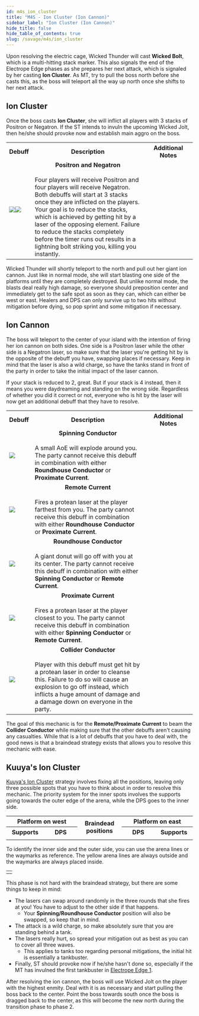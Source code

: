 ```yaml
---
id: m4s_ion_cluster
title: "M4S - Ion Cluster (Ion Cannon)"
sidebar_label: "Ion Cluster (Ion Cannon)"
hide_title: false
hide_table_of_contents: true
slug: /savage/m4s/ion_cluster
---
```



Upon resolving the electric cage, Wicked Thunder will cast <strong>Wicked Bolt</strong>, which is a multi-hitting stack marker. This also signals the end of the Electrope Edge phases as she prepares her next attack, which is signaled by her casting <strong>Ion Cluster</strong>. As MT, try to pull the boss north before she casts this, as the boss will teleport all the way up north once she shifts to her next attack.

## Ion Cluster

Once the boss casts <strong>Ion Cluster</strong>, she will inflict all players with 3 stacks of Positron or Negatron. If the ST intends to invuln the upcoming <Tankbuster>Wicked Jolt</Tankbuster>, then he/she should provoke now and establish main aggro on the boss.

<table width='80%'>
    <tr>
        <th>Debuff</th>
        <th width='60%'>Description</th>
        <th>Additional Notes</th>
    </tr>
    <tr>
        <td><img src={positron_icon_hr} /><img src={negatron_icon_hr} /></td>
        <td><center><strong>Positron and Negatron</strong></center><br />Four players will receive Positron and four players will receive Negatron. Both debuffs will start at 3 stacks once they are inflicted on the players. Your goal is to reduce the stacks, which is achieved by getting hit by a laser of the opposing element. Failure to reduce the stacks completely before the timer runs out results in a lightning bolt striking you, killing you instantly.</td>
        <td><KittenAsset path='m4s/ion_cluster_partylist.png' /></td>
    </tr>
</table>

Wicked Thunder will shortly teleport to the north and pull out her giant ion cannon. Just like in normal mode, she will start blasting one side of the platforms until they are completely destroyed. But unlike normal mode, the blasts deal really high damage, so everyone should preposition center and immediately get to the safe spot as soon as they can, which can either be west or east. Healers and DPS can only survive up to two hits without mitigation before dying, so pop sprint and some mitigation if necessary. 

<KittenAsset path='m4s/ion_cluster_cannon.gif' />


## Ion Cannon

The boss will teleport to the center of your island with the intention of firing her ion cannon on both sides. One side is a Positron laser while the other side is a Negatron laser, so make sure that the laser you're getting hit by is the opposite of the debuff you have, swapping places if necessary. Keep in mind that the laser is also a wild charge, so have the tanks stand in front of the party in order to take the initial impact of the laser cannon.

If your stack is reduced to 2, great. But if your stack is 4 instead, then it means you were daydreaming and standing on the wrong side. Regardless of whether you did it correct or not, everyone who is hit by the laser will now get an additional debuff that they have to resolve.

<table width='80%'>
    <tr>
        <th>Debuff</th>
        <th width='60%'>Description</th>
        <th>Additional Notes</th>
    </tr>
    <tr>
        <td><img src={spinning_conductor_icon_hr} /></td>
        <td><center><strong>Spinning Conductor</strong></center><br />A small AoE will explode around you. The party cannot receive this debuff in combination with either <b>Roundhouse Conductor</b> or <b>Proximate Current</b>.</td>
        <td rowspan='5'><KittenAsset path='m4s/ion_cluster_partylist_spinning_conductor.png' /><br /><KittenAsset path='m4s/ion_cluster_partylist_roundhouse_conductor.png' /></td>
    </tr>
    <tr>
        <td><img src={remote_current_icon_hr} /></td>
        <td><center><strong>Remote Current</strong></center><br />Fires a protean laser at the player farthest from you. The party cannot receive this debuff in combination with either <b>Roundhouse Conductor</b> or <b>Proximate Current</b>.</td>
    </tr>
    <tr>
        <td><img src={roundhouse_conductor_icon_hr} /></td>
        <td><center><strong>Roundhouse Conductor</strong></center><br />A giant donut will go off with you at its center. The party cannot receive this debuff in combination with either <b>Spinning Conductor</b> or <b>Remote Current</b>.</td>
    </tr>
    <tr>
        <td><img src={proximate_current_icon_hr} /></td>
        <td><center><strong>Proximate Current</strong></center><br />Fires a protean laser at the player closest to you. The party cannot receive this debuff in combination with either <b>Spinning Conductor</b> or <b>Remote Current</b>.</td>
    </tr>
    <tr>
        <td><img src={collider_conductor_icon_hr} /></td>
        <td><center><strong>Collider Conductor</strong></center><br />Player with this debuff must get hit by a protean laser in order to cleanse this. Failure to do so will cause an explosion to go off instead, which inflicts a huge amount of damage and a damage down on everyone in the party.</td>
    </tr>
</table>

The goal of this mechanic is for the <b>Remote/Proximate Current</b> to beam the <b>Collider Conductor</b> while making sure that the other debuffs aren't causing any casualties. While that is a lot of debuffs that you have to deal with, the good news is that a braindead strategy exists that allows you to resolve this mechanic with ease.

## Kuuya's Ion Cluster

[Kuuya's Ion Cluster](https://x.com/kuuya_ava/status/1818663317055082797) strategy involves fixing all the positions, leaving only three possible spots that you have to think about in order to resolve this mechanic. The priority system for the inner spots involves the supports going towards the outer edge of the arena, while the DPS goes to the inner side.

<table width='70%'>
    <tr>
        <th colspan='2' width='40%'>Platform on west</th>
        <th rowspan='2' width='20%'>Braindead positions</th>
        <th colspan='2' width='40%'>Platform on east</th>
    </tr>
    <tr>
        <th width='15%'>Supports</th>
        <th width='15%'>DPS</th>
        <th width='15%'>DPS</th>
        <th width='15%'>Supports</th>
    </tr>
    <tr>
        <td colspan='2'><center><KittenAsset path='m4s/ion_cluster_west.png' /></center></td>
        <td ><center><KittenAsset path='m4s/ion_cluster_kuuya.png' /></center></td>
        <td colspan='2'><center><KittenAsset path='m4s/ion_cluster_east.png' /></center></td>
    </tr>
</table>

To identify the inner side and the outer side, you can use the arena lines or the waymarks as reference. The yellow arena lines are always outside and the waymarks are always placed inside.

<table width='50%'>
    <tr>
        <td><KittenAsset path='m4s/ion_cluster_identification.png' /></td>
    </tr>
</table>

This phase is not hard with the braindead strategy, but there are some things to keep in mind:
- The lasers can swap around randomly in the three rounds that she fires at you! You have to adjust to the other side if that happens.
  - Your <b>Spinning/Roundhouse Conductor</b> position will also be swapped, so keep that in mind.
- The attack is a wild charge, so make absolutely sure that you are standing behind a tank.
- The lasers really hurt, so spread your mitigation out as best as you can to cover all three waves.
  - This applies to tanks too regarding personal mitigations, the initial hit is essentially a tankbuster.
- Finally, ST should provoke now if he/she hasn't done so, especially if the MT has invulned the first tankbuster in [Electrope Edge 1](/savage/m4s/electrope_edge_1).

<KittenAsset path='m4s/ion_cluster_example1.gif' />

After resolving the ion cannon, the boss will use <Tankbuster>Wicked Jolt</Tankbuster> on the player with the highest enmity. Deal with it is as necessary and start pulling the boss back to the center. Point the boss towards south once the boss is dragged back to the center, as this will become the new north during the transition phase to phase 2.